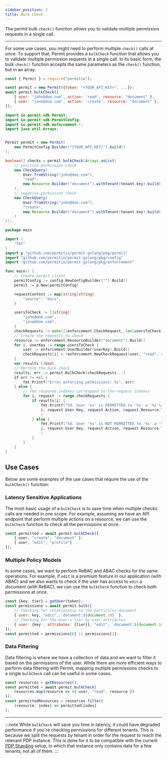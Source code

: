 ```yaml
---
sidebar_position: 2
title: Bulk Check
---
```



The permit bulk `check()` function allows you to validate multiple permission requests in a single call.

---

For some use cases, you might need to perform multiple `check()` calls at once.
To support that, Permit provides a `bulkCheck` function that allows you to validate multiple permission requests in a single call.
In its basic form, the bulk `check()` function accepts the same parameters as the `check()` function, but in an array.


<Tabs groupId="language">
<TabItem value="nodejs" label="Node.js">

```js
const { Permit } = require("permitio");

const permit = new Permit({token: "<YOUR_API_KEY>", ...});
await permit.bulkCheck([
    { user: "john@doe.com", action: 'read', resource: "document" },
    { user: "jane@doe.com", action: 'create', resource: "document" },
]);
```

</TabItem>
<TabItem value="java" label="Java">

```java
import io.permit.sdk.Permit;
import io.permit.sdk.PermitConfig;
import io.permit.sdk.enforcement.*;
import java.util.Arrays;


Permit permit = new Permit(
    new PermitConfig.Builder("[YOUR_API_KEY]").build()
);

boolean[] checks = permit.bulkCheck(Arrays.asList(
    // positive permission check
    new CheckQuery(
        User.fromString("john@doe.com"),
        "read",
        new Resource.Builder("document").withTenant(tenant.key).build()
    ),
    // negative permission check
    new CheckQuery(
        User.fromString("john@doe.com"),
        "create",
        new Resource.Builder("document").withTenant(tenant.key).build()
    )
));

```

</TabItem>
<TabItem value="golang" label="GoLang">

```go
package main

import (
    "fmt"
)
import p "github.com/permitio/permit-golang/pkg/permit"
import "github.com/permitio/permit-golang/pkg/config"
import "github.com/permitio/permit-golang/pkg/enforcement"

func main() {
    // Create permit client
    permitConfig := config.NewConfigBuilder("").Build()
    permit := p.New(permitConfig)

    requestContext := map[string]string{
        "source": "docs",
    }

    usersToCheck := []string{
        "john@doe.com",
        "jane@doe.com",
    }
    checkRequests := make([]enforcement.CheckRequest, len(usersToCheck))
    // Create the requests to check
    resource := enforcement.ResourceBuilder("document").Build()
    for i, userKey := range usersToCheck {
        user := enforcement.UserBuilder(userKey).Build()
        checkRequests[i] = *enforcement.NewCheckRequest(user, "read", resource, requestContext)
    }
    var results []bool
    // Perform the bulk check
    results, err := permit.BulkCheck(checkRequests...)
    if err != nil {
        fmt.Printf("Error enforcing permissions: %s", err)
    } else {
        // The response indexes correspond to the request indexes
        for i, request := range checkRequests {
            if results[i] {
                fmt.Printf("%d. User '%s' is PERMITTED to '%s' a '%s'\n",
                i, request.User.Key, request.Action, request.Resource.Type,
                )
            } else {
                fmt.Printf("%d. User '%s' is NOT PERMITTED to '%s' a '%s'\n",
                i, request.User.Key, request.Action, request.Resource.Type,
                )
            }
        }
    }
}
```

</TabItem>
</Tabs>

## Use Cases
Below are some examples of the use cases that require the use of the `bulkCheck()` function:

### Latency Sensitive Applications
The most basic usage of a `bulkCheck` is to save time when multiple checks calls are needed in one scope.
For example, assuming we have an API endpoint that perform multiple actions on a resource, we can use the `bulkCheck` function to check all the permissions at once.

```js
const permitted = await permit.bulkCheck([
    { user, "create", "document" },
    { user, "edit", "profile"}
]);
```


### Multiple Policy Models
In some cases, we want to perform ReBAC and ABAC checks for the same operations.
For example, if `edit` is a premium feature in our application (with ABAC) and we also wants to check if the user has access to `edit` a document (with ReBAC), we can use the `bulkCheck` function to check both permissions at once.

```js
const {key, tier} = getUser(token);
const permissions = await permit.bulk([
    // Checking for relationship to the particular document
    { user: key, "edit", `document:${document.id}` },
    // Checking for the user's tier by user attributes
    { user: {key , attributes: {tier}}, "edit", `document:${document.id}` }
]);
const permitted = permissions[0] || permissions[1];
```

### Data Filtering
Data filtering is where we have a collection of data and we want to filter it based on the permissions of the user.
While there are more efficient ways to perform data filtering with Permit, mapping mutliple permissions checks to a single `bulkCheck` call can be useful in some cases.

```js
const resources = getResources();
const permitted = await permit.bulkCheck(
    resources.map(resource => ({ user, "read", resource })
));
const permittedResources = resources.filter(
    (resource, index) => permitted[index]
);
```

---

:::note
While `bulkCheck` will save you time in latency, it could have degraded performance if you're checking permissions for different tenants.
This is because we split the requests by tenant in order for the request to reach the relevant PDP instance. This is done for it to be compatible with the current [PDP Sharding](/how-to/manage-data/pdp-sharding) setup, in which that instance only contains data for a few tenants, not all of them.
:::
